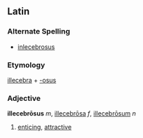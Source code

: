 ==Latin==
===Alternate Spelling===
*[[inlecebrosus]]
===Etymology===
[[illecebra]] + [[-osus]]
===Adjective===
'''illecebrōsus''' ''m'', [[illecebrosa|illecebrōsa]] ''f'', [[illecebrosum|illecebrōsum]] ''n''

#[[entice|enticing]], [[attractive]]